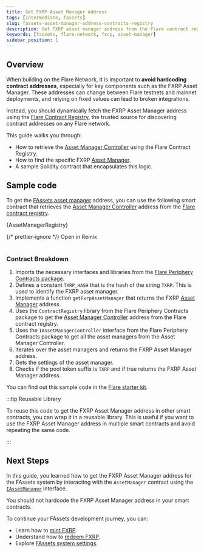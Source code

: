 ```yaml
---
title: Get FXRP Asset Manager Address
tags: [intermediate, fassets]
slug: fassets-asset-manager-address-contracts-registry
description: Get FXRP asset manager address from the Flare contract registry
keywords: [fassets, flare-network, fxrp, asset-manager]
sidebar_position: 1
---
```



## Overview

When building on the Flare Network, it is important to **avoid hardcoding contract addresses**, especially for key components such as the FXRP Asset Manager.
These addresses can change between Flare testnets and mainnet deployments, and relying on fixed values can lead to broken integrations.

Instead, you should dynamically fetch the FXRP Asset Manager address using the [Flare Contract Registry](/network/guides/flare-contracts-registry), the trusted source for discovering contract addresses on any Flare network.

This guide walks you through:

- How to retrieve the [Asset Manager Controller](/fassets/reference/IAssetManagerController) using the Flare Contract Registry.
- How to find the specific FXRP [Asset Manager](/fassets/reference/IAssetManager).
- A sample Solidity contract that encapsulates this logic.

## Sample code

To get the [FAssets asset manager](/fassets/reference/IAssetManager) address, you can use the following smart contract that retrieves the [Asset Manager Controller](/fassets/reference/IAssetManagerController) address from the [Flare contract registry](/network/guides/flare-contracts-registry).

<CodeBlock language="solidity" title="contracts/AssetManagerRegistry.sol">
  {AssetManagerRegistry}
</CodeBlock>

{/* prettier-ignore */}
<Remix fileName="FAssetsAssetManagerRegistry.sol">Open in Remix</Remix>
<br></br>

### Contract Breakdown

1. Imports the necessary interfaces and libraries from the [Flare Periphery Contracts package](https://www.npmjs.com/package/@flarenetwork/flare-periphery-contracts).
2. Defines a constant `TXRP_HASH` that is the hash of the string `TXRP`.
   This is used to identify the FXRP asset manager.
3. Implements a function `getFxrpAssetManager` that returns the FXRP [Asset Manager](/fassets/reference/IAssetManager) address.
4. Uses the `ContractRegistry` library from the Flare Periphery Contracts package to get the [Asset Manager Controller](/fassets/reference/IAssetManagerController) address from the Flare contract registry.
5. Uses the `IAssetManagerController` interface from the Flare Periphery Contracts package to get all the asset managers from the Asset Manager Controller.
6. Iterates over the asset managers and returns the FXRP Asset Manager address.
7. Gets the settings of the asset manager.
8. Checks if the pool token suffix is `TXRP` and if true returns the FXRP Asset Manager address.

You can find out this sample code in the [Flare starter kit](/network/guides/hardhat-foundry-starter-kit).

:::tip Reusable Library

To reuse this code to get the FXRP Asset Manager address in other smart contracts, you can wrap it in a reusable library.
This is useful if you want to use the FXRP Asset Manager address in multiple smart contracts and avoid repeating the same code.

:::

## Next Steps

In this guide, you learned how to get the FXRP Asset Manager address for the FAssets system by interacting with the `AssetManager` contract using the [`IAssetManager`](/fassets/reference/IAssetManager) interface.

You should not hardcode the FXRP Asset Manager address in your smart contracts.

To continue your FAssets development journey, you can:

- Learn how to [mint FXRP](/fassets/developer-guides/fassets-mint).
- Understand how to [redeem FXRP](/fassets/developer-guides/fassets-redeem).
- Explore [FAssets system settings](/fassets/operational-parameters).
